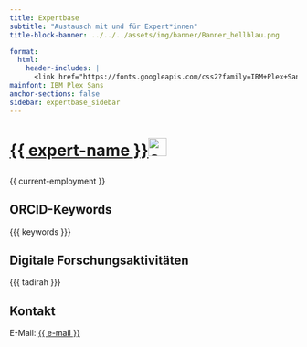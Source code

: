 ```yaml
---
title: Expertbase
subtitle: "Austausch mit und für Expert*innen"
title-block-banner: ../../../assets/img/banner/Banner_hellblau.png

format:
  html:
    header-includes: |
      <link href="https://fonts.googleapis.com/css2?family=IBM+Plex+Sans:ital,wght@0,100;0,200;0,300;0,400;0,500;0,600;0,700;1,100;1,200;1,300;1,400;1,500;1,600;1,700&display=swap" rel="stylesheet">
mainfont: IBM Plex Sans
anchor-sections: false
sidebar: expertbase_sidebar
---
```

<h1><p><a href="{{ orcid-domain }}" target="_blank">{{ expert-name }}<img src="orcid.png" alt="orcid" width="32" height="32"></a></p></h1>

{{ current-employment }}

## ORCID-Keywords
<style>.tag {
  display: inline-block;
  background-color: #eeebe6;
  color: #423d4d;
  padding: .25em .75em;
  margin: 0.15em;
  font-size: .75em;
  text-transform: uppercase;
  border: solid 0px;
  border-color: white;
  border-radius: .25rem;
}</style>

{{{ keywords }}}

## Digitale Forschungsaktivitäten

<style>
.tag_tadirah {
    display: inline-block;
    background-color: #66dadd;
    color: #423d4d;
    padding: .25em .75em;
    margin: 0.15em;
    font-size: .75em;
    text-transform: uppercase;
    border:solid 0px;
    border-color: white;
    border-radius:.25rem;
}

abbr[data-tooltip] {
  position: relative;
  text-decoration: none;
  cursor: help;
  font-family: "IBM Plex Sans", sans-serif;
}

abbr[data-tooltip]::after {
  content: attr(data-tooltip);
  position: absolute;
  top: 100%;
  left: 0;
  margin-top: 8px;

  background: white;
  color: black;
  padding: 10px 14px;
  font-size: 14px;
  font-family: "IBM Plex Sans", sans-serif;
  border-radius: 6px;
  box-shadow: 0 4px 12px rgba(0, 0, 0, 0.1);

  opacity: 0;
  pointer-events: none;
  transform: translateY(5px);
  transition: opacity 0.2s ease, transform 0.2s ease;
  z-index: 10;

  max-width: 600px;
  width: max-content;
  white-space: normal;
  word-break: break-word;
  text-transform: none;
  line-height: 1.4;
}

abbr[data-tooltip]:hover::after {
  opacity: 1;
  transform: translateY(0);
}
</style>

{{{ tadirah }}}

## Kontakt

E-Mail: <a href="mailto:{{ e-mail }}">{{ e-mail }}</a>